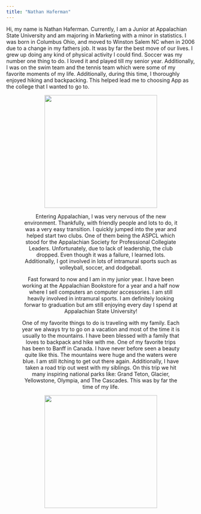 ```yaml
---
title: "Nathan Haferman"
---
```


Hi, my name is Nathan Haferman. Currently, I am a Junior at Appalachian State University and am majoring in Marketing with a minor in statistics. I was born in Columbus Ohio, and moved to Winston Salem NC when in 2006 due to a change in my fathers job. It was by far the best move of our lives. I grew up doing any kind of physical activity I could find. Soccer was my number one thing to do. I loved it and played till my senior year. Additionally, I was on the swim team and the tennis team which were some of my favorite moments of my life. Additionally, during this time, I thoroughly enjoyed hiking and backpacking. This helped lead me to choosing App as the college that I wanted to go to.

<figure align = "middle">
<img src = "IMG_4921.JPG" style = "height:300px;">

Entering Appalachian, I was very nervous of the new environment. Thankfully, with friendly people and lots to do, it was a very easy transition. I quickly jumped into the year and helped start two clubs. One of them being the ASPCL which stood for the Appalachian Society for Professional Collegiate Leaders. Unfortunately, due to lack of leadership, the club dropped. Even though it was a failure, I learned lots. Additionally, I got involved in lots of intramural sports such as volleyball, soccer, and dodgeball. 

Fast forward to now and I am in my junior year. I have been working at the Appalachian Bookstore for a year and a half now where I sell computers an computer accessories. I am still heavily involved in intramural sports. I am definitely looking forwar to graduation but am still enjoying every day I spend at Appalachian State University!

One of my favorite things to do is traveling with my family. Each year we always try to go on a vacation and most of the time it is usually to the mountains. I have been blessed with a family that loves to backpack and hike with me. One of my favorite trips has been to Banff in Canada. I have never before seen a beauty quite like this. The mountains were huge and the waters were blue. I am still itching to get out there again. Additionally, I have taken a road trip out west with my siblings. On this trip we hit many inspiring national parks like: Grand Teton, Glacier, Yellowstone, Olympia, and The Cascades. This was by far the time of my life.


<figure align = "middle">
<img src = "IMG_4288.JPG" style = "height:300px;">





